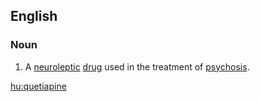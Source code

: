 ==English==
{{wikipedia}}

===Noun===
{{en-noun|-}}

# A [[neuroleptic]] [[drug]] used in the treatment of [[psychosis]].

[[hu:quetiapine]]